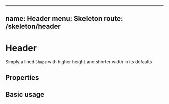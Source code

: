 
---
name: Header
menu: Skeleton
route: /skeleton/header
---


# Header

Simply a lined `Shape` with higher height and shorter width in its defaults 

## Properties

<PropsTable of={Header} />

## Basic usage

<Playground>
  <Header />
</Playground>
